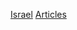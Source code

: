 {{Wikipedia category}}
{{Articles by Quality|topic=以色列}}
{{Articles by Importance|topic=以色列}}
{{CatAutoTOC}}

[[Category:依专题划分的条目|Israel]]
[[Category:以色列專題|Articles]]